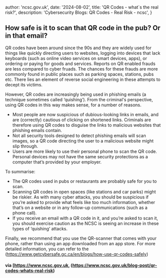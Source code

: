 
  author: 'ncsc.gov.uk',
  date: '2024-08-02',
  title: 'QR Codes - what`s the real risk?',
  description:
    'Cybersecurity Blogs: QR Codes - Real Risk - ncsc',
}

## How safe is it to scan that QR code in the pub? Or in that email?

QR codes have been around since the 90s and they are widely used for things like quickly directing users to websites, logging into devices that lack keyboards (such as online video services on smart devices, apps), or ordering or paying for goods and services.
Reports on QR enabled frauds are less compared to cyber fruads. The chances for these frauds are more commonly found in public places such as parking spaces, stations, pubs etc. There lies an element of reverse social engineering in these attempts to decept its victims.

However, QR codes are increasingly being used in phishing emails (a technique sometimes called ‘quishing’). From the criminal's perspective, using QR codes in this way makes sense, for a number of reasons.

- Most people are now suspicious of dubious-looking links in emails, and are (correctly) cautious of clicking on shortened links. Criminals are therefore using QR codes to disguise the links to malicious websites that phishing emails contain.
- Not all security tools designed to detect phishing emails will scan images, so a QR code directing the user to a malicious website might slip through.
- Users are more likely to use their personal phone to scan the QR code. Personal devices may not have the same security protections as a computer that’s provided by your employer.

To summarise:

- The QR codes used in pubs or restaurants are probably safe for you to scan.
- Scanning QR codes in open spaces (like stations and car parks) might be riskier. As with many cyber attacks, you should be suspicious if you’re asked to provide what feels like too much information, whether that’s on a website or in any follow-up communications (such as a phone call).
- If you receive an email with a QR code in it, and you’re asked to scan it, you should exercise caution as the NCSC is seeing an increase in these types of ‘quishing’ attacks.

Finally, we recommend that you use the QR-scanner that comes with your phone, rather than using an app downloaded from an app store. For more detailed information, you can refer to the (https://www.getcybersafe.gc.ca/en/blogs/how-use-qr-codes-safely)

#### via [https://www.ncsc.gov.uk, (https://www.ncsc.gov.uk/blog-post/qr-codes-whats-real-risk)
